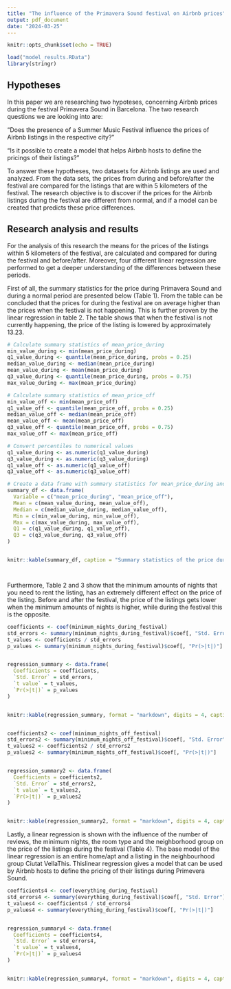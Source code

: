 ```yaml
---
title: "The influence of the Primavera Sound festival on Airbnb prices"
output: pdf_document
date: "2024-03-25"
---
```


```r
knitr::opts_chunk$set(echo = TRUE)
```

```r
load("model_results.RData")
library(stringr)

```

## Hypotheses

In this paper we are researching two hypoteses, concerning Airbnb prices during the festival Primavera Sound in Barcelona. The two research questions we are looking into are: 

"Does the presence of a Summer Music Festival influence the prices of Airbnb listings in the respective city?"

"Is it possible to create a model that helps Airbnb hosts to define the pricings of their listings?"

To answer these hypotheses, two datasets for Airbnb listings are used and analyzed. From the data sets, the prices from during and before/after the festival are compared for the listings that are within 5 kilometers of the festival. The research objective is to discover if the prices for the Airbnb listings during the festival are different from normal, and if a model can be created that predicts these price differences. 



## Research analysis and results

For the analysis of this research the means for the prices of the listings within 5 kilometers of the festival, are calculated and compared for during the festival and before/after. Moreover, four different linear regression are performed to get a deeper understanding of the differences between these periods. 

First of all, the summary statistics for the price during Primavera Sound and during a normal period are presented below (Table 1). From the table can be concluded that the prices for during the festival are on average higher than the prices when the festival is not happening. This is further proven by the linear regression in table 2. The table shows that when the festival is not currently happening, the price of the listing is lowered by approximately 13.23. 


```r
# Calculate summary statistics of mean_price_during
min_value_during <- min(mean_price_during)
q1_value_during <- quantile(mean_price_during, probs = 0.25)
median_value_during <- median(mean_price_during)
mean_value_during <- mean(mean_price_during)
q3_value_during <- quantile(mean_price_during, probs = 0.75)
max_value_during <- max(mean_price_during)

# Calculate summary statistics of mean_price_off
min_value_off <- min(mean_price_off)
q1_value_off <- quantile(mean_price_off, probs = 0.25)
median_value_off <- median(mean_price_off)
mean_value_off <- mean(mean_price_off)
q3_value_off <- quantile(mean_price_off, probs = 0.75)
max_value_off <- max(mean_price_off)

# Convert percentiles to numerical values
q1_value_during <- as.numeric(q1_value_during)
q3_value_during <- as.numeric(q3_value_during)
q1_value_off <- as.numeric(q1_value_off)
q3_value_off <- as.numeric(q3_value_off)

# Create a data frame with summary statistics for mean_price_during and mean_price_off
summary_df <- data.frame(
  Variable = c("mean_price_during", "mean_price_off"),
  Mean = c(mean_value_during, mean_value_off),
  Median = c(median_value_during, median_value_off),
  Min = c(min_value_during, min_value_off),
  Max = c(max_value_during, max_value_off),
  Q1 = c(q1_value_during, q1_value_off),
  Q3 = c(q3_value_during, q3_value_off)
)


knitr::kable(summary_df, caption = "Summary statistics of the price during the festival and and normally")




```


Furthermore, Table 2 and 3 show that the minimum amounts of nights that you need to rent the listing, has an extremely different effect on the price of the listing. Before and after the festival, the price of the listings gets lower when the minimum amounts of nights is higher, while during the festival this is the opposite. 


```r

coefficients <- coef(minimum_nights_during_festival)
std_errors <- summary(minimum_nights_during_festival)$coef[, "Std. Error"]
t_values <- coefficients / std_errors
p_values <- summary(minimum_nights_during_festival)$coef[, "Pr(>|t|)"]


regression_summary <- data.frame(
  Coefficients = coefficients,
  `Std. Error` = std_errors,
  `t value` = t_values,
  `Pr(>|t|)` = p_values
)


knitr::kable(regression_summary, format = "markdown", digits = 4, caption = "The influence of the minimum of nights on the price during the festival")



```


```r

coefficients2 <- coef(minimum_nights_off_festival)
std_errors2 <- summary(minimum_nights_off_festival)$coef[, "Std. Error"]
t_values2 <- coefficients2 / std_errors2
p_values2 <- summary(minimum_nights_off_festival)$coef[, "Pr(>|t|)"]


regression_summary2 <- data.frame(
  Coefficients = coefficients2,
  `Std. Error` = std_errors2,
  `t value` = t_values2,
  `Pr(>|t|)` = p_values2
)


knitr::kable(regression_summary2, format = "markdown", digits = 4, caption = "The influence of the minimum of nights on the price before and after the festival")

```




Lastly, a linear regression is shown with the influence of the number of reviews, the minimum nights, the room type and the neighborhood group on the price of the listings during the festival (Table 4). The base model of the linear regression is an entire home/apt and a listing in the neighbourhood group Ciutat VellaThis. Thislinear regression gives a model that can be used by Airbnb hosts to define the pricing of their listings during Primevera Sound. 


```r

coefficients4 <- coef(everything_during_festival)
std_errors4 <- summary(everything_during_festival)$coef[, "Std. Error"]
t_values4 <- coefficients4 / std_errors4
p_values4 <- summary(everything_during_festival)$coef[, "Pr(>|t|)"]


regression_summary4 <- data.frame(
  Coefficients = coefficients4,
  `Std. Error` = std_errors4,
  `t value` = t_values4,
  `Pr(>|t|)` = p_values4
)


knitr::kable(regression_summary4, format = "markdown", digits = 4, caption = "Influece of number of reviews, minimum nights, room type and neighborhood group on price during the festival")

```

